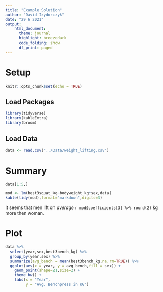 ```yaml
---
title: "Example Solution"
author: "David Izydorczyk"
date: "29 6 2021"
output:            
    html_document: 
      theme: journal
      highlight: breezedark
      code_folding: show
      df_print: paged
---
```



# Setup

```r
knitr::opts_chunk$set(echo = TRUE)
```

## Load Packages

```r
library(tidyverse)
library(kableExtra)
library(broom)
```

## Load Data

```r
data <- read.csv("../Data/weight_lifting.csv")
```


# Summary


```r
data[1:5,]
```

```r
mod <- lm(best3squat_kg~bodyweight_kg*sex,data)
kable(tidy(mod),format="markdown",digits=3)
```


It seems that men lift on *average* `r mod$coefficients[3] %>% round(2)` kg more then woman.

# Plot 


```r
data %>%
  select(year,sex,best3bench_kg) %>% 
  group_by(year,sex) %>% 
  summarize(avg_bench = mean(best3bench_kg,na.rm=TRUE)) %>% 
  ggplot(aes(x = year, y = avg_bench,fill = sex)) +
    geom_point(shape=21,size=2) +
    theme_bw() +
    labs(x = "Year",
         y = "Avg. Benchpress in KG")
```

